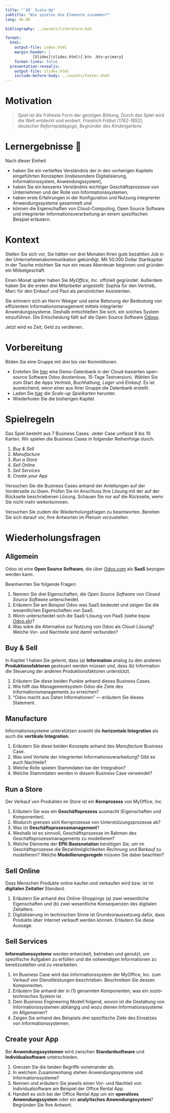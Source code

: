 ```yaml
---
title: "`K8` Scale-Up"
subtitle: "Wie spielen die Elemente zusammen?"
lang: de-DE

bibliography: ../assets/literature.bib

format: 
  html:
    output-file: index.html
    margin-header: | 
            [Slides](slides.html){.btn .btn-primary}
    format-links: false    
  presentation-revealjs:
    output-file: slides.html 
    include-before-body: ../assets/footer.html
---
```


# Motivation {.vertical-center background-color="#0333ff"}

> Spiel ist die früheste Form der geistigen Bildung. Durch das Spiel wird die Welt entdeckt und erobert. *Friedrich Fröbel (1782-1852), deutscher Reformpädagoge, Begründer des Kindergartens*

# Lernergebnisse 🎯

Nach dieser Einheit

::: incremental
- haben Sie ein vertieftes Verständnis der in den vorherigen Kapiteln eingeführten Konzepten (insbesondere Digitalisierung, Informationssystem, Anwendungssystem),
- haben Sie ein besseres Verständnis wichtiger Geschäftsprozesse von Unternehmen und der Rolle von Informationssystemen,
- haben erste Erfahrungen in der Konfiguration und Nutzung integrierter Anwendungssysteme gesammelt und
- können die Eigenschaften von Cloud-Computing, Open Source Software und integrierter Informationsverarbeitung an einem spezifischen Beispiel erläutern.
:::

# Kontext

Stellen Sie sich vor, Sie hätten vor drei Monaten Ihren gute bezahlten Job in der Unternehmenskommunikation gekündigt. Mit 50.000 Dollar Startkapital in der Tasche möchten Sie nun ein neues Abenteuer beginnen und gründen ein Möbelgeschäft.

Einen Monat später haben Sie *MyOffice, Inc.* offiziell gegründet. Außerdem haben Sie die ersten drei Mitarbeiter angestellt: Sophia für den Vertrieb, Marc für den Einkauf und Paul als persönlichen Assistenten.

Sie erinnern sich an Herrn Weeger und seine Betonung der Bedeutung von effizientem Informationsmanagement mittels integrierter Anwendungssysteme. Deshalb entschließen Sie sich, ein solches System einzuführen. Die Entscheidung fällt auf die Open Source Software [Odooo](https://www.odoo.com).

Jetzt wird es Zeit, Geld zu verdienen.

# Vorbereitung

Bilden Sie eine Gruppe mit drei bis vier Kommilitonen. 

- Erstellen Sie [hier](https://www.odoo.com/de_DE/trial) eine Demo-Datenbank in der Cloud-basierten open-source Software Odoo (kostenlose, 15-Tage Testversion). Wählen Sie zum Start die Apps *Vertrieb*, *Buchhaltung*, *Lager* und *Einkauf*. Es ist ausreichend, wenn einer aus Ihrer Gruppe die Datenbank erstellt.
- Laden Sie [hier](https://www.odoo.com/de_DE/education/scale-up-business-game) die *Scale-up Spielkarten* herunter.
- Wiederholen Sie die bisherigen Kapitel.

# Spielregeln

Das Spiel besteht aus 7 Business Cases. Jeder Case umfasst 8 bis 10 Karten. Wir spielen die Business Cases in folgender Reihenfolge durch:

1. *Buy & Sell* 
2. *Manufacture*
3. *Run a Store*
4. *Sell Online*
5. *Sell Services*
6. *Create your App*

Versuchen Sie die Business Cases anhand der Anleitungen auf der Vorderseite zu lösen. Prüfen Sie im Anschluss Ihre Lösung mit der auf der Rückseite beschriebenen Lösung. Schauen Sie nur auf die Rückseite, wenn Sie nicht mehr weiterkommen.

Versuchen Sie zudem die Wiederholungsfragen zu beantworten. Bereiten Sie sich darauf vor, Ihre Antworten im Plenum vorzustellen.

# Wiederholungsfragen

## Allgemein

Odoo ist eine **Open Source Software**, die über [Odoo.com](https://www.odoo.com/de_DE/pricing-plan) als **SaaS** bezogen werden kann.

Beantworten Sie folgende Fragen:

1. Nennen Sie drei Eigenschaften, die *Open Source Software* von *Closed Source Software* unterscheidet.
2. Erläutern Sie am Beispiel Odoo was SaaS bedeutet und zeigen Sie die wesentlichen Eigenschaften von SaaS.
3. Worin unterscheidet sich die SaaS-Lösung von PaaS (siehe bspw. [Odoo.sh](https://www.odoo.sh))?
4. Was wäre die Alternative zur Nutzung von Odoo als Cloud-Lösung? Welche Vor- und Nachteile sind damit verbunden?

## Buy & Sell

In Kapitel 1 haben Sie gelernt, dass (a) **Information** analog zu den anderen **Produktionsfaktoren** gesteuert werden müssen und, dass (b) Information die Steuerung der anderen Produktionsfaktoren unterstützt.

1. Erläutern Sie diese beiden Punkte anhand dieses Business Cases.
2. Wie hilft das Managementsystem Odoo die Ziele des Informationsmanagements zu erreichen?
3. "Odoo macht aus Daten Informationen" — erläutern Sie dieses Statement.

## Manufacture

Informationssysteme unterstützen sowohl die **horizontale Integration** als auch die **vertikale Integration**.

1. Erläutern Sie diese beiden Konzepte anhand des *Manufacture* Business Case.
2. Was sind Vorteile der integrierten Informationsverarbeitung? Gibt es auch Nachteile? 
3. Welche Rolle spielen Stammdaten bei der Integration?
4. Welche Stammdaten werden in diesem Business Case verwendet?

## Run a Store

Der Verkauf von Produkten im Store ist ein **Kernprozess** von MyOffice, Inc.

1. Erläutern Sie was ein **Geschäftsprozess** ausmacht (Eigenschaften und Komponenten).
2. Wodurch grenzen sich Kernprozesse von Unterstützungsprozesse ab?
3. Was ist **Geschäftsprozessmanagement**?
4. Weshalb ist es sinnvoll, Geschäftsprozesse im Rahmen des Geschäftsprozessmanagements zu modellieren?
5. Welche Elemente der **EPK-Basisnotation** benötigen Sie, um im Geschäftsprozesse die Bezahlmöglichkeiten *Rechnung* und *Barkauf* zu modellieren? Welche **Modellierungsregeln** müssen Sie dabei beachten?

## Sell Online

Dass Menschen Produkte online kaufen und verkaufen wird bzw. ist im **digitalen Zeitalter** Standard.

1. Erläutern Sie anhand des Online-Shoppings (a) zwei wesentliche Eigenschaften und (b) zwei wesentliche Konsequenzen des digitalen Zeitalters. 
2. Digitalisierung im technischen Sinne ist Grundvoraussetzung dafür, dass Produkte über Internet verkauft werden können. Erläutern Sie diese Aussage.

## Sell Services

**Informationssysteme** werden entwickelt, betrieben und genutzt, um spezifische Aufgaben zu erfüllen und die notwendigen Informationen zu bereitzustellen und zu verarbeiten.

1. Im Business Case wird das Informationssystem der MyOffice, Inc. zum Verkauf von Dienstleistungen beschrieben. Beschreiben Sie dessen Komponenten.
2. Erläutern Sie anhand der in (1) genannten Komponenten, was ein *sozio-technisches System* ist.
3. Dem Business Engineering Modell folgend, wovon ist die Gestaltung von Informationssystemen abhängig und wozu dienen Informationssysteme im Allgemeinen?
4. Zeigen Sie anhand des Beispiels drei spezifische Ziele des Einsatzes von Informationssystemen.

## Create your App

Bei **Anwendungssystemen** wird zwischen **Standardsoftware** und **Individualsoftware** unterschieden.

1. Grenzen Sie die beiden Begriffe voneinander ab.
2. In welchem Zusammenhang stehen Anwendungssysteme und Informationssysteme?
3. Nennen und erläutern Sie jeweils einen Vor- und Nachteil von Individualsoftware am Beispiel der Office Rental App.
4. Handelt es sich bei der Office Rental App um ein **operatives Anwendungssystem** oder ein **analytisches Anwendungssystem**? Begründen Sie Ihre Antwort.
